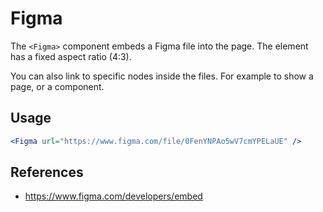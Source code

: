 
# Figma

The `<Figma>` component embeds a Figma file into the page. The element has a fixed aspect ratio (4:3).

<Exhibit>
  <Sample variant="basic" />
</Exhibit>

You can also link to specific nodes inside the files. For example to show a page, or a component.

<Exhibit>
  <Sample variant="basic" url="https://www.figma.com/file/JGrPhgJowS8w5IkcsaxKYo?node-id=71%3A28" />
</Exhibit>

## Usage

```jsx
<Figma url="https://www.figma.com/file/0FenYNPAo5wV7cmYPELaUE" />
```

## References

 - https://www.figma.com/developers/embed
